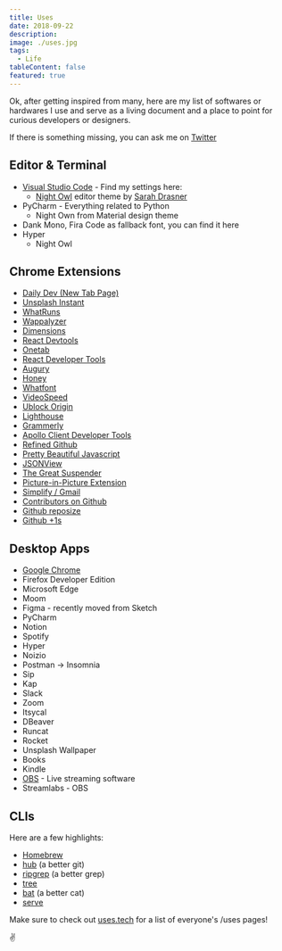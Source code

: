```yaml
---
title: Uses
date: 2018-09-22
description:
image: ./uses.jpg
tags:
  - Life
tableContent: false
featured: true
---
```


Ok, after getting inspired from many, here are my list of softwares or hardwares I use and serve as a living document and a place to point for curious developers or designers.

If there is something missing, you can ask me on [Twitter](https://twitter.com/abheist)

## **Editor & Terminal**

- [Visual Studio Code](https://code.visualstudio.com/) - Find my settings here:
  - [Night Owl](https://marketplace.visualstudio.com/items?itemName=sdras.night-owl) editor theme by [Sarah Drasner](https://twitter.com/sarah_edo)
- PyCharm - Everything related to Python
  - Night Own from Material design theme
- Dank Mono, Fira Code as fallback font, you can find it here
- Hyper
  - Night Owl

## **Chrome Extensions**

- [Daily Dev (New Tab Page)](https://daily.dev/)
- [Unsplash Instant](https://instant.unsplash.com/)
- [WhatRuns](https://www.whatruns.com/)
- [Wappalyzer](https://www.wappalyzer.com/)
- [Dimensions](https://chrome.google.com/webstore/detail/dimensions/baocaagndhipibgklemoalmkljaimfdj)
- [React Devtools](https://chrome.google.com/webstore/detail/react-developer-tools/fmkadmapgofadopljbjfkapdkoienihi)
- [Onetab](https://chrome.google.com/webstore/detail/onetab/chphlpgkkbolifaimnlloiipkdnihall)
- [React Developer Tools](https://chrome.google.com/webstore/detail/react-developer-tools/fmkadmapgofadopljbjfkapdkoienihi)
- [Augury](https://chrome.google.com/webstore/detail/augury/elgalmkoelokbchhkhacckoklkejnhcd)
- [Honey](https://chrome.google.com/webstore/detail/honey/bmnlcjabgnpnenekpadlanbbkooimhnj)
- [Whatfont](http://www.chengyinliu.com/whatfont.html)
- [VideoSpeed](https://github.com/igrigorik/videospeed)
- [Ublock Origin](https://chrome.google.com/webstore/detail/ublock-origin/cjpalhdlnbpafiamejdnhcphjbkeiagm)
- [Lighthouse](https://chrome.google.com/webstore/detail/lighthouse/blipmdconlkpinefehnmjammfjpmpbjk)
- [Grammerly](https://chrome.google.com/webstore/detail/grammarly-for-chrome/kbfnbcaeplbcioakkpcpgfkobkghlhen)
- [Apollo Client Developer Tools](https://chrome.google.com/webstore/detail/apollo-client-developer-t/jdkknkkbebbapilgoeccciglkfbmbnfm)
- [Refined Github](https://github.com/sindresorhus/refined-github)
- [Pretty Beautiful Javascript](https://chrome.google.com/webstore/detail/pretty-beautiful-javascri/piekbefgpgdecckjcpffhnacjflfoddg)
- [JSONView](https://chrome.google.com/webstore/detail/jsonview/chklaanhfefbnpoihckbnefhakgolnmc)
- [The Great Suspender](https://chrome.google.com/webstore/detail/the-great-suspender/klbibkeccnjlkjkiokjodocebajanakg)
- [Picture-in-Picture Extension](https://chrome.google.com/webstore/detail/picture-in-picture-extens/hkgfoiooedgoejojocmhlaklaeopbecg)
- [Simplify / Gmail](https://simpl.fyi/)
- [Contributors on Github](https://github.com/hzoo/contributors-on-github)
- [Github reposize](https://github.com/harshjv/github-repo-size)
- [Github +1s](https://chrome.google.com/webstore/detail/github-%201s/lddfkkebajnpiicnpfamebilmhamkeme)

## **Desktop Apps**

- [Google Chrome](https://www.google.com/chrome)
- Firefox Developer Edition
- Microsoft Edge
- Moom
- Figma - recently moved from Sketch
- PyCharm
- Notion
- Spotify
- Hyper
- Noizio
- Postman → Insomnia
- Sip
- Kap
- Slack
- Zoom
- Itsycal
- DBeaver
- Runcat
- Rocket
- Unsplash Wallpaper
- Books
- Kindle
- [OBS](https://obsproject.com/) - Live streaming software
- Streamlabs - OBS

## **CLIs**

Here are a few highlights:

- [Homebrew](https://brew.sh/)
- [hub](https://github.com/github/hub) (a better git)
- [ripgrep](https://github.com/BurntSushi/ripgrep) (a better grep)
- [tree](https://formulae.brew.sh/formula/tree)
- [bat](https://github.com/sharkdp/bat) (a better cat)
- [serve](https://npm.im/serve)

Make sure to check out [uses.tech](https://uses.tech/) for a list of everyone's /uses pages!

✌️
